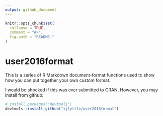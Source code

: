 ```yaml
---
output: github_document
---
```


<!-- README.md is generated from README.Rmd. Please edit that file -->

```r
knitr::opts_chunk$set(
  collapse = TRUE,
  comment = "#>",
  fig.path = "README-"
)
```

# user2016format

This is a series of R Markdown document-format functions used to show how you can put together your own custom format.

I would be shocked if this was ever submitted to CRAN. However, you may install from github:

```r
# install.packages("devtools")
devtools::install_github("ijlyttle/user2016format")
```
